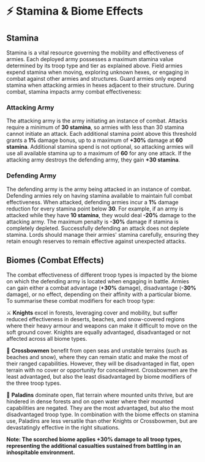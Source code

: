 
# ⚡ Stamina & Biome Effects

## Stamina

Stamina is a vital resource governing the mobility and effectiveness of armies. Each deployed army possesses a maximum
stamina value determined by its troop type and tier as explained above. Field armies expend stamina when moving,
exploring unknown hexes, or engaging in combat against other armies and structures. Guard armies only expend stamina
when attacking armies in hexes adjacent to their structure. During combat, stamina impacts army combat effectiveness:

### Attacking Army

The attacking army is the army initiating an instance of combat. Attacks require a minimum of **30 stamina**, so armies
with less than 30 stamina cannot initiate an attack. Each additional stamina point above this threshold grants a **1%**
damage bonus, up to a maximum of **+30%** damage at **60 stamina**. Additional stamina spend is not optional, so
attacking armies will use all available stamina up to a maximum of **60** for any one attack. If the attacking army
destroys the defending army, they gain **+30 stamina**.

### Defending Army

The defending army is the army being attacked in an instance of combat. Defending armies rely on having stamina
available to maintain full combat effectiveness. When attacked, defending armies incur a **1%** damage reduction for
every stamina point below **30**. For example, if an army is attacked while they have **10 stamina**, they would deal
**-20%** damage to the attacking army. The maximum penalty is **-30%** damage if stamina is completely depleted.
Successfully defending an attack does not deplete stamina. Lords should manage their armies' stamina carefully, ensuring
they retain enough reserves to remain effective against unexpected attacks.

## Biomes (Combat Effects)

The combat effectiveness of different troop types is impacted by the biome on which the defending army is located when
engaging in battle. Armies can gain either a combat advantage (**+30%** damage), disadvantage (**-30%** damage), or no
effect, depending on their affinity with a particular biome. To summarise these combat modifiers for each troop type:

⚔️️ ️️️**Knights** excel in forests, leveraging cover and mobility, but suffer reduced effectiveness in deserts,
beaches, and snow-covered regions where their heavy armour and weapons can make it difficult to move on the soft ground
cover. Knights are equally advantaged, disadvantaged or not affected across all biome types.

🏹 **Crossbowmen** benefit from open seas and unstable terrains (such as beaches and snow), where they can remain static
and make the most of their ranged capabilities. However, they will be disadvantaged in flat, open terrain with no cover
or opportunity for concealment. Crossbowmen are the least advantaged, but also the least disadvantaged by biome
modifiers of the three troop types.

🐴 ️**Paladins** dominate open, flat terrain where mounted units thrive, but are hindered in dense forests and on open
water where their mounted capabilities are negated. They are the most advantaged, but also the most disadvantaged troop
type. In combination with the biome effects on stamina use, Paladins are less versatile than other Knights or
Crossbowmen, but are devastatingly effective in the right situations.

**Note: The scorched biome applies +30% damage to all troop types, representing the additional casualties sustained from
battling in an inhospitable environment.**

<BiomeCombat />
